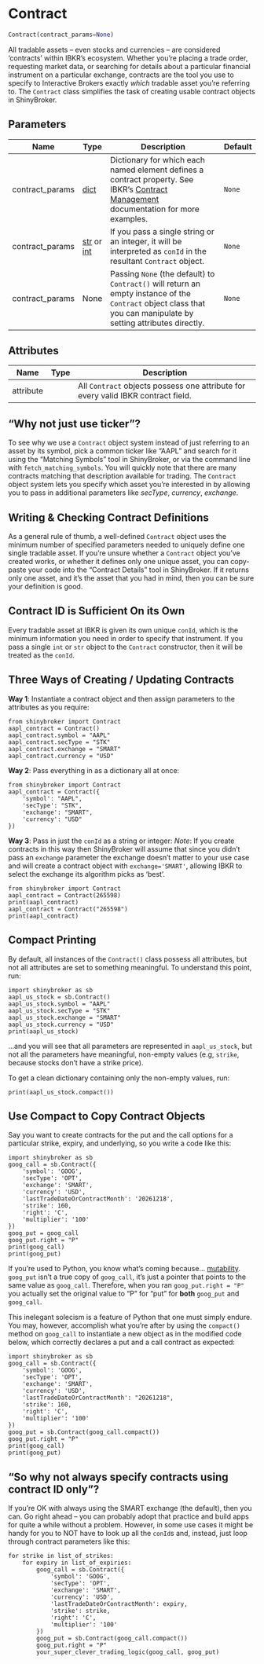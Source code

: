 # Contract { #shinybroker.Contract }

```python
Contract(contract_params=None)
```

All tradable assets -- even stocks and currencies -- are considered
'contracts' within IBKR's ecosystem. Whether you're placing a trade
order, requesting market data, or searching for details about a
particular financial instrument on a particular exchange, contracts are the
tool you use to specify to Interactive Brokers exactly *which* tradable
asset you're referring to. The `Contract` class simplifies the task of
creating usable contract objects in ShinyBroker.

## Parameters {.doc-section .doc-section-parameters}

| Name            | Type                         | Description                                                                                                                                                                                                                      | Default   |
|-----------------|------------------------------|----------------------------------------------------------------------------------------------------------------------------------------------------------------------------------------------------------------------------------|-----------|
| contract_params | [dict](`dict`)               | Dictionary for which each named element defines a contract property. See IBKR's [Contract Management]( https://www.interactivebrokers.com/campus/ibkr-api-page/contracts/#contract-management ) documentation for more examples. | `None`    |
| contract_params | [str](`str`) or [int](`int`) | If you pass a single string or an integer, it will be interpreted as `conId` in the resultant `Contract` object.                                                                                                                 | `None`    |
| contract_params | None                         | Passing `None` (the default) to `Contract()` will return an empty instance of the `Contract` object class that you can manipulate by setting attributes directly.                                                                | `None`    |

## Attributes {.doc-section .doc-section-attributes}

| Name      | Type   | Description                                                                       |
|-----------|--------|-----------------------------------------------------------------------------------|
| attribute |        | All `Contract` objects possess one attribute for every valid IBKR contract field. |

## "Why not just use ticker"? {.doc-section .doc-section-why-not-just-use-ticker}

To see why we use a `Contract` object system instead of just referring to an
 asset by its symbol, pick a common ticker like "AAPL" and search for it
using the "Matching Symbols" tool in ShinyBroker, or via the command line
with `fetch_matching_symbols`. You
will quickly note
that there are many contracts matching that description available for
trading. The `Contract` object system lets you specify which asset you're
interested in by allowing you to pass in additional parameters like
*secType*, *currency*, *exchange*.

## Writing & Checking Contract Definitions {.doc-section .doc-section-writing--checking-contract-definitions}

As a general rule of thumb, a well-defined `Contract` object uses the
minimum number of specified parameters needed to uniquely define one
single tradable asset. If you're unsure whether a `Contract` object
you've created works, or whether it defines only one unique asset,
you can copy-paste your code into the "Contract Details" tool in
ShinyBroker. If it returns only one asset, and it's the asset that you
had in mind, then you can be sure your definition is good.

## Contract ID is Sufficient On its Own {.doc-section .doc-section-contract-id-is-sufficient-on-its-own}

Every tradable asset at IBKR is given its own unique `conId`, which is
the minimum information you need in order to specify that instrument. If
you pass a single `int` or `str` object to the `Contract` constructor,
then it will be treated as the `conId`.

## Three Ways of Creating / Updating Contracts {.doc-section .doc-section-three-ways-of-creating--updating-contracts}

**Way 1**: Instantiate a contract object and then assign parameters to the
attributes as you require:
```
from shinybroker import Contract
aapl_contract = Contract()
aapl_contract.symbol = "AAPL"
aapl_contract.secType = "STK"
aapl_contract.exchange = "SMART"
aapl_contract.currency = "USD"
```

**Way 2**: Pass everything in as a dictionary all at once:
```
from shinybroker import Contract
aapl_contract = Contract({
    'symbol': "AAPL",
    'secType': "STK",
    'exchange': "SMART",
    'currency': "USD"
})
```

**Way 3**: Pass in just the `conId` as a string or integer:
*Note*: If you create contracts in this way then ShinyBroker will assume
that since you didn't pass an `exchange` parameter the exchange doesn't
matter to your use case and will create a contract object with
`exchange='SMART'`, allowing IBKR to select the exchange its algorithm picks
 as 'best'.
```
from shinybroker import Contract
aapl_contract = Contract(265598)
print(aapl_contract)
aapl_contract = Contract("265598")
print(aapl_contract)
```

## Compact Printing {.doc-section .doc-section-compact-printing}

By default, all instances of the `Contract()` class possess all
attributes, but not all attributes are set to something meaningful. To
understand this point, run:
```
import shinybroker as sb
aapl_us_stock = sb.Contract()
aapl_us_stock.symbol = "AAPL"
aapl_us_stock.secType = "STK"
aapl_us_stock.exchange = "SMART"
aapl_us_stock.currency = "USD"
print(aapl_us_stock)
```
...and you will see that all parameters are represented in `aapl_us_stock`,
but not all the parameters have meaningful, non-empty values (e.g, `strike`,
because stocks don't have a strike price).

To get a clean dictionary containing only the non-empty values, run:
```
print(aapl_us_stock.compact())
```

## Use Compact to Copy Contract Objects {.doc-section .doc-section-use-compact-to-copy-contract-objects}

Say you want to create contracts for the put and the call options for a
particular strike, expiry, and underlying, so you write a code like this:
```
import shinybroker as sb
goog_call = sb.Contract({
    'symbol': 'GOOG',
    'secType': 'OPT',
    'exchange': 'SMART',
    'currency': 'USD',
    'lastTradeDateOrContractMonth': '20261218',
    'strike': 160,
    'right': 'C',
    'multiplier': '100'
})
goog_put = goog_call
goog_put.right = "P"
print(goog_call)
print(goog_put)
```
If you're used to Python, you know what's coming because... [mutability](
https://shiny.posit.co/py/docs/reactive-mutable.html
). `goog_put` isn't a true copy of `goog_call`, it's just a pointer that
points to the same value as `goog_call`. Therefore, when you ran
`goog_put.right = "P"` you actually set the original value to "P" for
"put" for **both** `goog_put` and `goog_call`.

This inelegant solecism is a feature of Python that one must simply endure.
You may, however, accomplish what you're after by using the `compact()`
method on `goog_call` to instantiate a new object as in the modified
code below, which correctly declares a put and a call contract as expected:
```
import shinybroker as sb
goog_call = sb.Contract({
    'symbol': 'GOOG',
    'secType': 'OPT',
    'exchange': 'SMART',
    'currency': 'USD',
    'lastTradeDateOrContractMonth': "20261218",
    'strike': 160,
    'right': 'C',
    'multiplier': '100'
})
goog_put = sb.Contract(goog_call.compact())
goog_put.right = "P"
print(goog_call)
print(goog_put)
```

## "So why not always specify contracts using contract ID only"? {.doc-section .doc-section-so-why-not-always-specify-contracts-using-contract-id-only}

If you're OK with always using the SMART exchange (the default),
then you can. Go right ahead -- you can probably adopt that practice and
build apps for quite a while without a problem. However, in some use
cases it might be handy for you to NOT have to look up all the `conId`s
and, instead, just loop through contract parameters like this:
```
for strike in list_of_strikes:
    for expiry in list_of_expiries:
        goog_call = sb.Contract({
            'symbol': 'GOOG',
            'secType': 'OPT',
            'exchange': 'SMART',
            'currency': 'USD',
            'lastTradeDateOrContractMonth': expiry,
            'strike': strike,
            'right': 'C',
            'multiplier': '100'
        })
        goog_put = sb.Contract(goog_call.compact())
        goog_put.right = "P"
        your_super_clever_trading_logic(goog_call, goog_put)
```